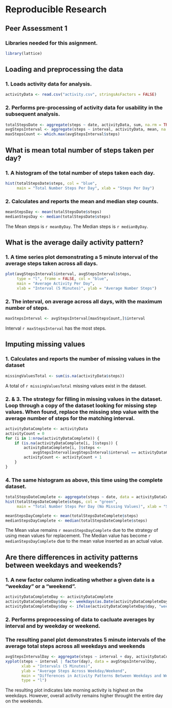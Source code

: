 # Reproducible Research 
## Peer Assessment 1

### Libraries needed for this asignment.
```r
library(lattice)
```

## Loading and preprocessing the data
### 1. Loads activity data for analysis.
```r
activityData <- read.csv("activity.csv", stringsAsFactors = FALSE)
```

### 2. Performs pre-processing of activity data for usability in the subsequent analysis.
```r
totalStepsDate <- aggregate(steps ~ date, activityData, sum, na.rm = TRUE)
avgStepsInterval <- aggregate(steps ~ interval, activityData, mean, na.rm = TRUE)
maxStepsCount <- which.max(avgStepsInterval$steps)
```

## What is mean total number of steps taken per day?
### 1. A histogram of the total number of steps taken each day.
```r
hist(totalStepsDate$steps, col = "blue",
     main = "Total Number Steps Per Day", xlab = "Steps Per Day")
```

### 2. Calculates and reports the mean and median step counts.
```r
meanStepsDay <- mean(totalStepsDate$steps)
medianStepsDay <- median(totalStepsDate$steps)
```

The Mean steps is `r meanByDay`. The Median steps is `r medianByDay`.

## What is the average daily activity pattern?
### 1. A time series plot demonstrating a 5 minute interval of the average steps taken across all days.  
```r
plot(avgStepsInterval$interval, avgStepsInterval$steps,
     type = "l", frame = FALSE, col = "blue",
     main = "Average Activity Per Day",
     xlab = "Interval (5 Minutes)", ylab = "Average Number Steps")
```

### 2. The interval, on average across all days, with the maximum number of steps.
```r
maxStepsInterval <- avgStepsInterval[maxStepsCount,]$interval
```

Interval `r maxStepsInterval` has the most steps.

## Imputing missing values
### 1. Calculates and reports the number of missing values in the dataset
```r
missingValuesTotal <- sum(is.na(activityData$steps))
```

A total of `r missingValuesTotal` missing values exist in the dataset.

### 2. & 3. The strategy for filling in missing values in the dataset.  Loop through a copy of the dataset looking for missing step values.  When found, replace the missing step value with the average number of steps for the matching interval.
```r
activityDataComplete <- activityData
activityCount = 0
for (i in 1:nrow(activityDataComplete)) {
    if (is.na(activityDataComplete[i, ]$steps)) {
        activityDataComplete[i, ]$steps <- 
            avgStepsInterval[avgStepsInterval$interval == activityDataComplete[i, ]$interval, ]$steps
        activityCount <- activityCount + 1
    }
}
```

### 4. The same histogram as above, this time using the complete dataset.  
```r
totalStepsDateComplete <- aggregate(steps ~ date, data = activityDataComplete, sum)
hist(totalStepsDateComplete$steps, col = "green",
     main = "Total Number Steps Per Day (No Missing Values)", xlab = "Steps Per Day")

meanStepsDayComplete <- mean(totalStepsDateComplete$steps)
medianStepsDayComplete <- median(totalStepsDateComplete$steps)
```

The Mean value remains `r meansStepsDayComplete` due to the strategy of using mean values for replacement.
The Median value has become `r medianStepsDayComplete` due to the mean value inserted as an actual value.

## Are there differences in activity patterns between weekdays and weekends?
### 1. A new factor column indicating whether a given date is a "weekday" or a "weekend".
```r
activityDataCompleteDay <- activityDataComplete
activityDataCompleteDay$day <- weekdays(as.Date(activityDataCompleteDay$date)) %in% c("Saturday","Sunday")
activityDataCompleteDay$day <- ifelse(activityDataCompleteDay$day, "weekend", "weekday")
```

### 2. Performs preprocessing of data to cacluate averages by interval and by weekday or weekend.
### The resulting panel plot demonstrates 5 minute intervals of the average total steps across all weekdays and weekends
```r
avgStepsIntervalDay <- aggregate(steps ~ interval + day, activityDataCompleteDay, mean)
xyplot(steps ~ interval | factor(day), data = avgStepsIntervalDay, 
       xlab = "Intervals (5 Minutes)",
       ylab = "Average Steps Across Weekday/Weekend", 
       main = "Differences in Activity Patterns Between Weekdays and Weekends",
       type = "l")
```

The resulting plot indicates late morning activity is highest on the weekdays.  However, overall activity remains higher throught the entire day on the weekends.

